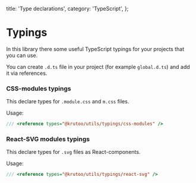   title: 'Type declarations',
  category: 'TypeScript',
};

# Typings

In this library there some useful TypeScript typings for your projects that you can use.

You can create `.d.ts` file in your project (for example `global.d.ts`) and add it via references.

### CSS-modules typings

This declare types for `.module.css` and `m.css` files.

Usage:

```ts
/// <reference types="@krutoo/utils/typings/css-modules" />
```

### React-SVG modules typings

This declare types for `.svg` files as React-components.

Usage:

```ts
/// <reference types="@krutoo/utils/typings/react-svg" />
```
